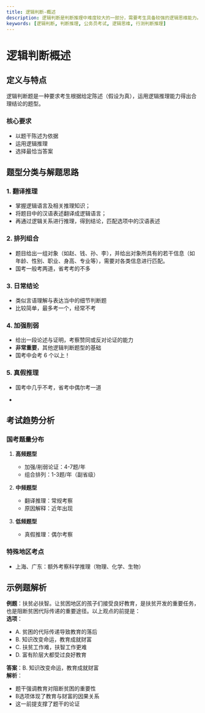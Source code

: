```yaml
---
title: 逻辑判断-概述
description: 逻辑判断是判断推理中难度较大的一部分，需要考生具备较强的逻辑思维能力。
keywords: [逻辑判断, 判断推理, 公务员考试, 逻辑思维, 行测判断推理]
---
```


# 逻辑判断概述

## 定义与特点
逻辑判断题是一种要求考生根据给定陈述（假设为真），运用逻辑推理能力得出合理结论的题型。

### 核心要求
- 以题干陈述为依据
- 运用逻辑推理
- 选择最恰当答案

## 题型分类与解题思路

### 1. 翻译推理
- 掌握逻辑语言及相关推理知识；
- 将题目中的汉语表述翻译成逻辑语言；
- 再通过逻辑关系进行推理，得到结论，匹配选项中的汉语表述

### 2. 排列组合
- 题目给出一组对象（如赵、钱、孙、李），并给出对象所具有的若干信息（如年龄、性别、职业、身高、专业等），需要对各类信息进行匹配。
- 国考一般考两道，省考考的不多

### 3. 日常结论
- 类似言语理解与表达当中的细节判断题
- 比较简单，最多考一个，经常不考

### 4. 加强削弱
- 给出一段论述与证明，考察赞同或反对论证的能力
- **非常重要**，其他逻辑判断题型的基础
- 国考中会考 6 个以上！


### 5. 真假推理
- 国考中几乎不考，省考中偶尔考一道

- 


## 考试趋势分析
### 国考题量分布
1. **高频题型**
   - 加强/削弱论证：4-7题/年
   - 组合排列：1-3题/年（副省级）

2. **中频题型**
   - 翻译推理：常规考察
   - 原因解释：近年出现

3. **低频题型**
   - 真假推理：偶尔考察

### 特殊地区考点
- 上海、广东：额外考察科学推理（物理、化学、生物）

## 示例题解析
**例题**：扶贫必扶智。让贫困地区的孩子们接受良好教育，是扶贫开发的重要任务，也是阻断贫困代际传递的重要途径。以上观点的前提是：      
**选项**：
- A. 贫困的代际传递导致教育的落后  
- B. 知识改变命运，教育成就财富  
- C. 扶贫工作难，扶智工作更难  
- D. 富有阶层大都受过良好教育 
 
**答案**：B. 知识改变命运，教育成就财富       
**解析**：      
- 题干强调教育对阻断贫困的重要性
- B选项体现了教育与财富的因果关系
- 这一前提支撑了题干的论证

